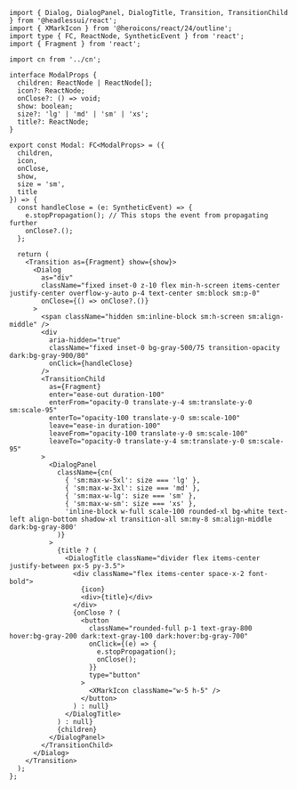 ```tsx
import { Dialog, DialogPanel, DialogTitle, Transition, TransitionChild } from '@headlessui/react';
import { XMarkIcon } from '@heroicons/react/24/outline';
import type { FC, ReactNode, SyntheticEvent } from 'react';
import { Fragment } from 'react';

import cn from '../cn';

interface ModalProps {
  children: ReactNode | ReactNode[];
  icon?: ReactNode;
  onClose?: () => void;
  show: boolean;
  size?: 'lg' | 'md' | 'sm' | 'xs';
  title?: ReactNode;
}

export const Modal: FC<ModalProps> = ({
  children,
  icon,
  onClose,
  show,
  size = 'sm',
  title
}) => {
  const handleClose = (e: SyntheticEvent) => {
    e.stopPropagation(); // This stops the event from propagating further
    onClose?.();
  };

  return (
    <Transition as={Fragment} show={show}>
      <Dialog
        as="div"
        className="fixed inset-0 z-10 flex min-h-screen items-center justify-center overflow-y-auto p-4 text-center sm:block sm:p-0"
        onClose={() => onClose?.()}
      >
        <span className="hidden sm:inline-block sm:h-screen sm:align-middle" />
        <div
          aria-hidden="true"
          className="fixed inset-0 bg-gray-500/75 transition-opacity dark:bg-gray-900/80"
          onClick={handleClose}
        />
        <TransitionChild
          as={Fragment}
          enter="ease-out duration-100"
          enterFrom="opacity-0 translate-y-4 sm:translate-y-0 sm:scale-95"
          enterTo="opacity-100 translate-y-0 sm:scale-100"
          leave="ease-in duration-100"
          leaveFrom="opacity-100 translate-y-0 sm:scale-100"
          leaveTo="opacity-0 translate-y-4 sm:translate-y-0 sm:scale-95"
        >
          <DialogPanel
            className={cn(
              { 'sm:max-w-5xl': size === 'lg' },
              { 'sm:max-w-3xl': size === 'md' },
              { 'sm:max-w-lg': size === 'sm' },
              { 'sm:max-w-sm': size === 'xs' },
              'inline-block w-full scale-100 rounded-xl bg-white text-left align-bottom shadow-xl transition-all sm:my-8 sm:align-middle dark:bg-gray-800'
            )}
          >
            {title ? (
              <DialogTitle className="divider flex items-center justify-between px-5 py-3.5">
                <div className="flex items-center space-x-2 font-bold">
                  {icon}
                  <div>{title}</div>
                </div>
                {onClose ? (
                  <button
                    className="rounded-full p-1 text-gray-800 hover:bg-gray-200 dark:text-gray-100 dark:hover:bg-gray-700"
                    onClick={(e) => {
                      e.stopPropagation();
                      onClose();
                    }}
                    type="button"
                  >
                    <XMarkIcon className="w-5 h-5" />
                  </button>
                ) : null}
              </DialogTitle>
            ) : null}
            {children}
          </DialogPanel>
        </TransitionChild>
      </Dialog>
    </Transition>
  );
};

```